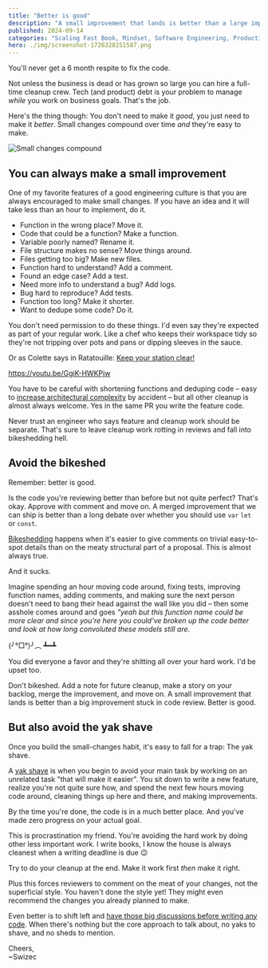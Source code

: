 ```yaml
---
title: "Better is good"
description: "A small improvement that lands is better than a large improvement stuck in review"
published: 2024-09-14
categories: "Scaling Fast Book, Mindset, Software Engineering, Productivity"
hero: ./img/screenshot-1726328251587.png
---
```


You'll never get a 6 month respite to fix the code.

Not unless the business is dead or has grown so large you can hire a full-time cleanup crew. Tech (and product) debt is your problem to manage _while_ you work on business goals. That's the job.

Here's the thing though: You don't need to make it _good_, you just need to make it _better_. Small changes compound over time _and_ they're easy to make.

![Small changes compound](./img/Small-changes-compound-3h8585.png)

## You can always make a small improvement

One of my favorite features of a good engineering culture is that you are always encouraged to make small changes. If you have an idea and it will take less than an hour to implement, do it.

- Function in the wrong place? Move it.
- Code that could be a function? Make a function.
- Variable poorly named? Rename it.
- File structure makes no sense? Move things around.
- Files getting too big? Make new files.
- Function hard to understand? Add a comment.
- Found an edge case? Add a test.
- Need more info to understand a bug? Add logs.
- Bug hard to reproduce? Add tests.
- Function too long? Make it shorter.
- Want to dedupe some code? Do it.

You don't need permission to do these things. I'd even say they're expected as part of your regular work. Like a chef who keeps their workspace tidy so they're not tripping over pots and pans or dipping sleeves in the sauce.

Or as Colette says in Ratatouille: [Keep your station clear!](https://youtu.be/GgiK-HWKPjw)

https://youtu.be/GgiK-HWKPjw

You have to be careful with shortening functions and deduping code – easy to [increase architectural complexity](https://swizec.com/blog/why-taming-architectural-complexity-is-paramount/) by accident – but all other cleanup is almost always welcome. Yes in the same PR you write the feature code.

Never trust an engineer who says feature and cleanup work should be separate. That's sure to leave cleanup work rotting in reviews and fall into bikeshedding hell.

## Avoid the bikeshed

Remember: better is good.

Is the code you're reviewing better than before but not quite perfect? That's okay. Approve with comment and move on. A merged improvement that we can ship is better than a long debate over whether you should use `var` `let` or `const`.

[Bikeshedding](https://en.wikipedia.org/wiki/Law_of_triviality) happens when it's easier to give comments on trivial easy-to-spot details than on the meaty structural part of a proposal. This is almost always true.

And it sucks.

Imagine spending an hour moving code around, fixing tests, improving function names, adding comments, and making sure the next person doesn't need to bang their head against the wall like you did – then some asshole comes around and goes _"yeah but this function name could be more clear and since you're here you could've broken up the code better and look at how long convoluted these models still are_.

(╯°□°)╯︵ ┻━┻

You did everyone a favor and they're shitting all over your hard work. I'd be upset too.

Don't bikeshed. Add a note for future cleanup, make a story on your backlog, merge the improvement, and move on. A small improvement that lands is better than a big improvement stuck in code review. Better is good.

## But also avoid the yak shave

Once you build the small-changes habit, it's easy to fall for a trap: The yak shave.

A [yak shave](https://wiki.c2.com/?YakShaving) is when you begin to avoid your main task by working on an unrelated task "that will make it easier". You sit down to write a new feature, realize you're not quite sure how, and spend the next few hours moving code around, cleaning things up here and there, and making improvements.

By the time you're done, the code is in a much better place. And you've made zero progress on your actual goal.

This is procrastination my friend. You're avoiding the hard work by doing other less important work. I write books, I know the house is always cleanest when a writing deadline is due 😉

Try to do your cleanup at the end. Make it work first _then_ make it right.

Plus this forces reviewers to comment on the meat of your changes, not the superficial style. You haven't done the style yet! They might even recommend the changes you already planned to make.

Even better is to shift left and [have those big discussions before writing any code](https://swizec.com/blog/coordinating-at-the-end-is-too-late/). When there's nothing but the core approach to talk about, no yaks to shave, and no sheds to mention.

Cheers,<br />
\~Swizec
